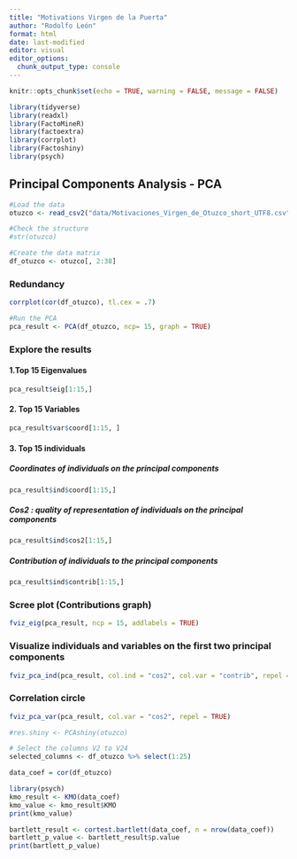```yaml
---
title: "Motivations Virgen de la Puerta"
author: "Rodolfo León"
format: html
date: last-modified
editor: visual
editor_options: 
  chunk_output_type: console
---
```


```r
knitr::opts_chunk$set(echo = TRUE, warning = FALSE, message = FALSE)
```

```r
library(tidyverse)
library(readxl)
library(FactoMineR)
library(factoextra)
library(corrplot)
library(Factoshiny)
library(psych)
```

## Principal Components Analysis - PCA

```r
#Load the data
otuzco <- read_csv2("data/Motivaciones_Virgen_de_Otuzco_short_UTF8.csv")
```

```r
#Check the structure
#str(otuzco)
```

```r
#Create the data matrix
df_otuzco <- otuzco[, 2:38]
```

### Redundancy

```r
corrplot(cor(df_otuzco), tl.cex = .7)
```

```r
#Run the PCA
pca_result <- PCA(df_otuzco, ncp= 15, graph = TRUE)
```

### Explore the results

#### 1.Top 15 Eigenvalues

```r
pca_result$eig[1:15,]
```

#### 2. Top 15 Variables

```r
pca_result$var$coord[1:15, ]
```

#### 3. Top 15 individuals

##### Coordinates of individuals on the principal components
```r
pca_result$ind$coord[1:15,]
```

##### Cos2 : quality of representation of individuals on the principal components
```r
pca_result$ind$cos2[1:15,]
```

##### Contribution of individuals to the principal components
```r
pca_result$ind$contrib[1:15,]
```

### Scree plot (Contributions graph)

```r
fviz_eig(pca_result, ncp = 15, addlabels = TRUE)
```

### Visualize individuals and variables on the first two principal components

```r
fviz_pca_ind(pca_result, col.ind = "cos2", col.var = "contrib", repel = TRUE)
```

### Correlation circle

```r

fviz_pca_var(pca_result, col.var = "cos2", repel = TRUE)
```

```r

#res.shiny <- PCAshiny(otuzco)
```


```r
# Select the columns V2 to V24
selected_columns <- df_otuzco %>% select(1:25)
```

```r
data_coef = cor(df_otuzco)
```

```r
library(psych)
kmo_result <- KMO(data_coef)
kmo_value <- kmo_result$KMO
print(kmo_value)
```

```r
bartlett_result <- cortest.bartlett(data_coef, n = nrow(data_coef))
bartlett_p_value <- bartlett_result$p.value
print(bartlett_p_value)
```
